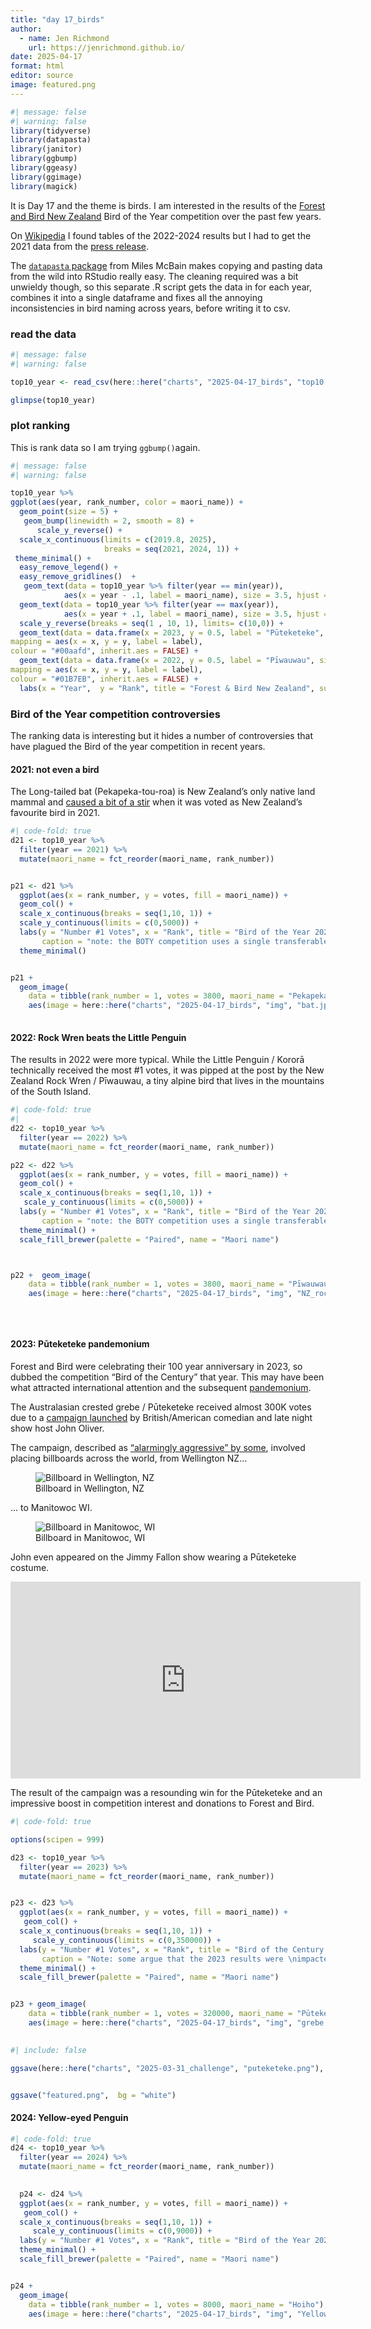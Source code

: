 ```yaml
---
title: "day 17_birds"
author:
  - name: Jen Richmond
    url: https://jenrichmond.github.io/
date: 2025-04-17
format: html
editor: source
image: featured.png
---
```


```r
#| message: false
#| warning: false
library(tidyverse)
library(datapasta)
library(janitor)
library(ggbump)
library(ggeasy)
library(ggimage)
library(magick)


```

It is Day 17 and the theme is birds. I am interested in the results of the [Forest and Bird New Zealand](https://www.forestandbird.org.nz/?gad_source=1&gclid=Cj0KCQjwzYLABhD4ARIsALySuCQk3mQLVt-6iWSvTgWhWjh7mhqA8yOavKD3mOuB5AP4TbyKA6IAp0IaAtazEALw_wcB) Bird of the Year competition over the past few years.

On [Wikipedia](https://en.wikipedia.org/wiki/Bird_of_the_Year) I found tables of the 2022-2024 results but I had to get the 2021 data from the [press release](https://www.forestandbird.org.nz/resources/holy-flying-mammals-batman-bird-year-winner-announced#:~:text=The%20top%20ten%20finishers%20and,10%20Rockhopper%20penguin%20(1603)).

The [`datapasta` package](https://github.com/MilesMcBain/datapasta) from Miles McBain makes copying and pasting data from the wild into RStudio really easy. The cleaning required was a bit unwieldy though, so this separate .R script gets the data in for each year, combines it into a single dataframe and fixes all the annoying inconsistencies in bird naming across years, before writing it to csv.

### read the data

```r
#| message: false
#| warning: false

top10_year <- read_csv(here::here("charts", "2025-04-17_birds", "top10.csv"))

glimpse(top10_year)
```

### plot ranking

This is rank data so I am trying `ggbump()`again.

```r
#| message: false
#| warning: false

top10_year %>%
ggplot(aes(year, rank_number, color = maori_name)) +
  geom_point(size = 5) +
   geom_bump(linewidth = 2, smooth = 8) +
      scale_y_reverse() +
  scale_x_continuous(limits = c(2019.8, 2025),
                     breaks = seq(2021, 2024, 1)) +
 theme_minimal() +
  easy_remove_legend() +
  easy_remove_gridlines()  +
   geom_text(data = top10_year %>% filter(year == min(year)),
            aes(x = year - .1, label = maori_name), size = 3.5, hjust = 1) +
  geom_text(data = top10_year %>% filter(year == max(year)),
            aes(x = year + .1, label = maori_name), size = 3.5, hjust = 0) +
  scale_y_reverse(breaks = seq(1 , 10, 1), limits= c(10,0)) +
  geom_text(data = data.frame(x = 2023, y = 0.5, label = "Pūteketeke", size = 1.5),
mapping = aes(x = x, y = y, label = label),
colour = "#00aafd", inherit.aes = FALSE) +
  geom_text(data = data.frame(x = 2022, y = 0.5, label = "Pīwauwau", size = 1.5),
mapping = aes(x = x, y = y, label = label),
colour = "#01B7EB", inherit.aes = FALSE) +
  labs(x = "Year",  y = "Rank", title = "Forest & Bird New Zealand", subtitle = "Bird of the Year Ranking: 2021-2024")


```

### Bird of the Year competition controversies

The ranking data is interesting but it hides a number of controversies that have plagued the Bird of the year competition in recent years.

#### 2021: not even a bird

The Long-tailed bat (Pekapeka-tou-roa) is New Zealand's only native land mammal and [caused a bit of a stir](Te%20Manu%20Rongonui%20o%20te%20Tau) when it was voted as New Zealand's favourite bird in 2021.

```r
#| code-fold: true
d21 <- top10_year %>%
  filter(year == 2021) %>%
  mutate(maori_name = fct_reorder(maori_name, rank_number))


p21 <- d21 %>%
  ggplot(aes(x = rank_number, y = votes, fill = maori_name)) +
  geom_col() +
  scale_x_continuous(breaks = seq(1,10, 1)) +
  scale_y_continuous(limits = c(0,5000)) +
  labs(y = "Number #1 Votes", x = "Rank", title = "Bird of the Year 2021", subtitle= "Winner = Pekapeka-tou-roa / Long-tailed bat",
       caption = "note: the BOTY competition uses a single transferable vote system; the bird \nwith the most Number #1 Votes does not necessarily win") +
  theme_minimal() 


p21 + 
  geom_image(
    data = tibble(rank_number = 1, votes = 3800, maori_name = "Pekapeka-tou-roa"),
    aes(image = here::here("charts", "2025-04-17_birds", "img", "bat.jpg")), size = 0.15)
  
```

#### 2022: Rock Wren beats the Little Penguin

The results in 2022 were more typical. While the Little Penguin / Kororā technically received the most #1 votes, it was pipped at the post by the New Zealand Rock Wren / Pīwauwau, a tiny alpine bird that lives in the mountains of the South Island.

```r
#| code-fold: true
#| 
d22 <- top10_year %>%
  filter(year == 2022) %>%
  mutate(maori_name = fct_reorder(maori_name, rank_number))

p22 <- d22 %>%
  ggplot(aes(x = rank_number, y = votes, fill = maori_name)) +
  geom_col() +
  scale_x_continuous(breaks = seq(1,10, 1)) +
   scale_y_continuous(limits = c(0,5000)) +
  labs(y = "Number #1 Votes", x = "Rank", title = "Bird of the Year 2022", subtitle= "Winner = Pīwauwau / Rock wren",
       caption = "note: the BOTY competition uses a single transferable vote system; the bird \nwith the most Number #1 Votes does not necessarily win") +
  theme_minimal() +
  scale_fill_brewer(palette = "Paired", name = "Maori name")



p22 +  geom_image(
    data = tibble(rank_number = 1, votes = 3800, maori_name = "Pīwauwau"),
    aes(image = here::here("charts", "2025-04-17_birds", "img", "NZ_rock_wren_on_rock.jpg")), size = 0.15)
  
  
  
```

#### 2023: Pūteketeke pandemonium

Forest and Bird were celebrating their 100 year anniversary in 2023, so dubbed the competition "Bird of the Century" that year. This may have been what attracted international attention and the subsequent [pandemonium](https://www.forestandbird.org.nz/resources/bird-century-winner-announced-puteketeke-pandemonium-prevails).

The Australasian crested grebe / Pūteketeke received almost 300K votes due to a [campaign launched](https://www.npr.org/2023/11/15/1213228757/john-oliver-new-zealand-bird-century-contest-puteketeke) by British/American comedian and late night show host John Oliver.

The campaign, described as ["alarmingly aggressive" by some](https://www.youtube.com/watch?v=6GF6Gd7wrlk), involved placing billboards across the world, from Wellington NZ...

![Billboard in Wellington, NZ](img/billboard.webp)

... to Manitowoc WI.

![Billboard in Manitowoc, WI](img/bird-campaign WI.webp)


John even appeared on the Jimmy Fallon show wearing a Pūteketeke costume.

<iframe width="560" height="315" src="https://www.youtube.com/embed/uVE1hBzHn3s?si=gC6OraMKsigQNE9x" title="YouTube video player" frameborder="0" allow="accelerometer; autoplay; clipboard-write; encrypted-media; gyroscope; picture-in-picture; web-share" referrerpolicy="strict-origin-when-cross-origin" allowfullscreen>

</iframe>

The result of the campaign was a resounding win for the Pūteketeke and an impressive boost in competition interest and donations to Forest and Bird. 


```r
#| code-fold: true

options(scipen = 999)

d23 <- top10_year %>%
  filter(year == 2023) %>%
  mutate(maori_name = fct_reorder(maori_name, rank_number))


p23 <- d23 %>%
  ggplot(aes(x = rank_number, y = votes, fill = maori_name)) +
   geom_col() +
  scale_x_continuous(breaks = seq(1,10, 1)) +
     scale_y_continuous(limits = c(0,350000)) +
  labs(y = "Number #1 Votes", x = "Rank", title = "Bird of the Century 2023", subtitle= "Winner = Pūteketeke / Australasian crested grebe",
       caption = "Note: some argue that the 2023 results were \nimpacted by foreign election interference") +
  theme_minimal() +
  scale_fill_brewer(palette = "Paired", name = "Maori name")


p23 + geom_image(
    data = tibble(rank_number = 1, votes = 320000, maori_name = "Pūteketeke"),
    aes(image = here::here("charts", "2025-04-17_birds", "img", "grebe.jpg")), size = 0.15)
  
```
```r
#| include: false

ggsave(here::here("charts", "2025-03-31_challenge", "puteketeke.png"), width = 6, height = 4,  bg = "white")


ggsave("featured.png",  bg = "white")
```


#### 2024: Yellow-eyed Penguin

```r
#| code-fold: true
d24 <- top10_year %>%
  filter(year == 2024) %>%
  mutate(maori_name = fct_reorder(maori_name, rank_number))

  
  p24 <- d24 %>%
  ggplot(aes(x = rank_number, y = votes, fill = maori_name)) +
   geom_col() +
  scale_x_continuous(breaks = seq(1,10, 1)) +
     scale_y_continuous(limits = c(0,9000)) +
  labs(y = "Number #1 Votes", x = "Rank", title = "Bird of the Year 2024", subtitle= "Winner = Hoiho / Yellow-eyed Penguin") +
  theme_minimal() +
  scale_fill_brewer(palette = "Paired", name = "Maori name")


p24 +
  geom_image(
    data = tibble(rank_number = 1, votes = 8000, maori_name = "Hoiho"),
    aes(image = here::here("charts", "2025-04-17_birds", "img", "Yellow-eyed_Penguin_MC.jpg")), size = 0.15)
```
